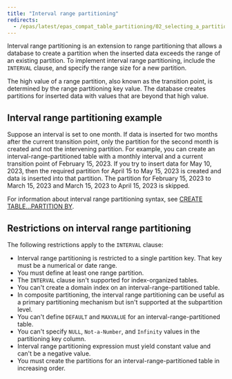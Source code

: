 ```yaml
---
title: "Interval range partitioning"
redirects:
  - /epas/latest/epas_compat_table_partitioning/02_selecting_a_partition_type/01_interval_range_partitioning/ #generated for docs/epas/reorg-role-use-case-mode
---
```


<div id="interval_range_partitioning" class="registered_link"></div>

Interval range partitioning is an extension to range partitioning that allows a database to create a partition when the inserted data exceeds the range of an existing partition. To implement interval range partitioning, include the `INTERVAL` clause, and specify the range size for a new partition.

The high value of a range partition, also known as the transition point, is determined by the range partitioning key value. The database creates partitions for inserted data with values that are beyond that high value.

## Interval range partitioning example

Suppose an interval is set to one month. If data is inserted for two months after the current transition point, only the partition for the second month is created and not the intervening partition. For example, you can create an interval-range-partitioned table with a monthly interval and a current transition point of February 15, 2023. If you try to insert data for May 10, 2023, then the required partition for April 15 to May 15, 2023 is created and data is inserted into that partition. The partition for February 15, 2023 to March 15, 2023 and March 15, 2023 to April 15, 2023 is skipped.

For information about interval range partitioning syntax, see [CREATE TABLE...PARTITION BY](../../../reference/oracle_compatibility_reference/04_partitioning_commands_compatible_with_oracle_databases/01_create_table_partition_by/).

## Restrictions on interval range partitioning

The following restrictions apply to the `INTERVAL` clause:

-   Interval range partitioning is restricted to a single partition key. That key must be a numerical or date range.
-   You must define at least one range partition.
-   The `INTERVAL` clause isn't supported for index-organized tables.
-   You can't create a domain index on an interval-range-partitioned table.
-   In composite partitioning, the interval range partitioning can be useful as a primary partitioning mechanism but isn't supported at the subpartition level.
-   You can't define `DEFAULT` and `MAXVALUE` for an interval-range-partitioned table.
-   You can't specify `NULL`, `Not-a-Number`, and `Infinity` values in the partitioning key column.
-   Interval range partitioning expression must yield constant value and can't be a negative value.
-   You must create the partitions for an interval-range-partitioned table in increasing order.
